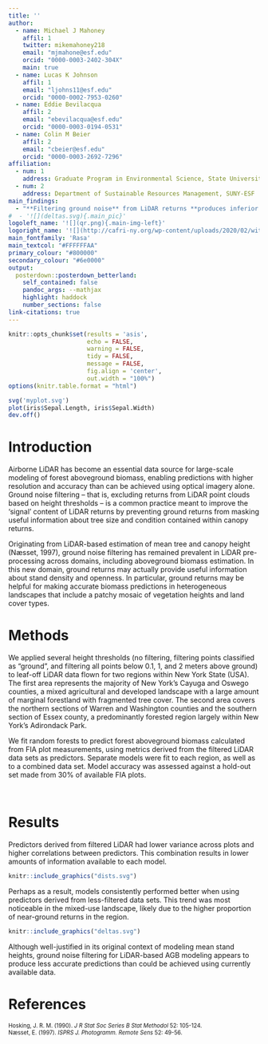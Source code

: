 ```yaml
---
title: ''
author:
  - name: Michael J Mahoney
    affil: 1
    twitter: mikemahoney218
    email: "mjmahone@esf.edu"
    orcid: "0000-0003-2402-304X"
    main: true
  - name: Lucas K Johnson
    affil: 1
    email: "ljohns11@esf.edu"
    orcid: "0000-0002-7953-0260"
  - name: Eddie Bevilacqua
    affil: 2
    email: "ebevilacqua@esf.edu"
    orcid: "0000-0003-0194-0531"
  - name: Colin M Beier
    affil: 2
    email: "cbeier@esf.edu"
    orcid: "0000-0003-2692-7296"
affiliation:
  - num: 1
    address: Graduate Program in Environmental Science, State University of New York College of Environmental Science and Forestry (SUNY-ESF)
  - num: 2
    address: Department of Sustainable Resources Management, SUNY-ESF
main_findings:
  - "**Filtering ground noise** from LiDAR returns **produces inferior models** of forest aboveground biomass, particularly **in mixed-used landscapes**."
#  - '![](deltas.svg){.main_pic}'
logoleft_name: '![](qr.png){.main-img-left}'
logoright_name: '![](http://cafri-ny.org/wp-content/uploads/2020/02/withBackground-2048x967.jpg){.main-img-right}'
main_fontfamily: 'Rasa'
main_textcol: "#FFFFFFAA"
primary_colour: "#800000"
secondary_colour: "#6e0000"
output: 
  posterdown::posterdown_betterland:
    self_contained: false
    pandoc_args: --mathjax
    highlight: haddock
    number_sections: false
link-citations: true
---
```


```r
knitr::opts_chunk$set(results = 'asis',
                      echo = FALSE,
                      warning = FALSE,
                      tidy = FALSE,
                      message = FALSE,
                      fig.align = 'center',
                      out.width = "100%")
options(knitr.table.format = "html") 
```

```r
svg('myplot.svg')
plot(iris$Sepal.Length, iris$Sepal.Width)
dev.off()
```

# Introduction

Airborne LiDAR has become an essential data source for large-scale modeling of 
forest aboveground biomass, enabling predictions with higher resolution and 
accuracy than can be achieved using optical imagery alone. 
Ground noise filtering -- that is, excluding returns from LiDAR point clouds 
based on height thresholds -- is a common practice meant to improve the 'signal' 
content of LiDAR returns by preventing ground returns from masking useful 
information about tree size and condition contained within canopy returns. 

Originating from LiDAR-based estimation of mean tree and 
canopy height (Næsset, 1997), ground noise filtering has remained prevalent in 
LiDAR pre-processing across domains, including aboveground biomass estimation.
In this new domain, ground returns may actually provide useful 
information about stand density and openness. In particular, ground returns 
may be helpful for making accurate biomass predictions in heterogeneous 
landscapes that include a patchy mosaic of vegetation heights and land cover 
types.
  
# Methods

We applied several height thresholds (no filtering, filtering points classified 
as "ground", and filtering all points below 0.1, 1, and 2 meters above ground) 
to leaf-off LiDAR data flown for two regions within New York State (USA). 
The first area represents the majority of New York's Cayuga and Oswego counties, 
a mixed agricultural and developed landscape with a large amount of marginal 
forestland with fragmented tree cover. The second area covers the northern 
sections of Warren and Washington counties and the southern section of Essex 
county, a predominantly forested region largely within New York's Adirondack 
Park.

We fit random forests to predict forest aboveground biomass calculated
from FIA plot measurements, using metrics derived from the filtered LiDAR data 
sets as predictors. Separate models were fit to each region, as well as to a 
combined data set. Model accuracy was assessed against a hold-out set made from
30% of available FIA plots.

<br />

# Results

Predictors derived from filtered LiDAR had lower variance across plots and higher
correlations between predictors. This combination results in lower amounts of 
information available to each model.

```r
knitr::include_graphics("dists.svg")
```

Perhaps as a result, models consistently performed better when using predictors 
derived from less-filtered data sets. This trend was most noticeable in the 
mixed-use landscape, likely due to the higher proportion of near-ground returns 
in the region.

```r
knitr::include_graphics("deltas.svg")
```

Although well-justified in its original context of modeling mean stand 
heights, ground noise filtering for LiDAR-based AGB modeling 
appears to produce less accurate predictions than could be achieved using 
currently available data.

# References

<p style="font-size:80%;"> 
Hosking, J. R. M. (1990). _J R Stat Soc Series B Stat Methodol_ 52: 105-124.  
Næsset, E. (1997). _ISPRS J. Photogramm. Remote Sens_ 52: 49-56.
</p>
